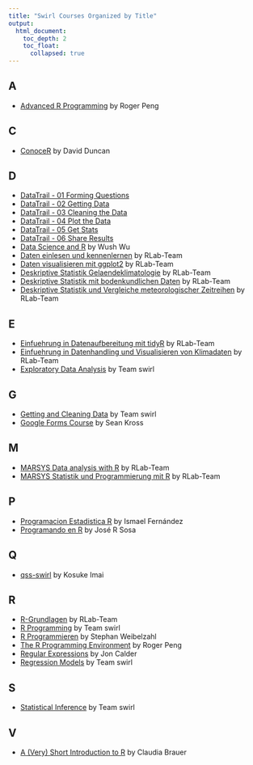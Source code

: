 ```yaml
---
title: "Swirl Courses Organized by Title"
output:
  html_document:
    toc_depth: 2
    toc_float:
      collapsed: true
---
```


## A

- [Advanced R Programming](arp.html) by Roger Peng

## C

- [ConoceR](conocer.html) by David Duncan

## D

- [DataTrail - 01 Forming Questions](DataTrail_01_Forming_Questions.html)
- [DataTrail - 02 Getting Data](DataTrail_02_Getting_Data.html)
- [DataTrail - 03 Cleaning the Data](DataTrail_03_Cleaning_the_Data.html)
- [DataTrail - 04 Plot the Data](DataTrail_04_Plot_the_Data.html)
- [DataTrail - 05 Get Stats](DataTrail_05_Get_Stats.html)
- [DataTrail - 06 Share Results](DataTrail_06_Share_Results.html)
- [Data Science and R](dsandr.html) by Wush Wu
- [Daten einlesen und kennenlernen](Daten_einlesen_und_kennenlernen.html) by RLab-Team
- [Daten visualisieren mit ggplot2](Daten_visualisieren_mit_ggplot2.html) by RLab-Team
- [Deskriptive Statistik Gelaendeklimatologie](Deskriptive_Statistik_Gelaendeklimatologie.html) by RLab-Team
- [Deskriptive Statistik mit bodenkundlichen Daten](Deskriptive_Statistik_mit_bodenkundlichen_Daten.html) by RLab-Team
- [Deskriptive Statistik und Vergleiche meteorologischer Zeitreihen](Deskriptive_Statistik_und_Vergleiche_meteorologischer_Zeitreihen.html) by RLab-Team

## E

- [Einfuehrung in Datenaufbereitung mit tidyR](Einfuehrung_in_Datenaufbereitung_mit_tidyR.html) by RLab-Team
- [Einfuehrung in Datenhandling und Visualisieren von Klimadaten](Einfuehrung_in_Datenhandling_und_Visualisieren_von_Klimadaten.html) by RLab-Team
- [Exploratory Data Analysis](eda.html) by Team swirl

## G

- [Getting and Cleaning Data](getclean.html) by Team swirl
- [Google Forms Course](gfc.html) by Sean Kross

## M

- [MARSYS Data analysis with R](MARSYS_Data_analysis_with_R.html) by RLab-Team
- [MARSYS Statistik und Programmierung mit R](MARSYS_Statistik_und_Programmierung_mit_R.html) by RLab-Team

## P

- [Programacion Estadistica R](estadistica.html) by Ismael Fernández
- [Programando en R](programando.html) by José R Sosa

## Q

- [qss-swirl](qss.html) by Kosuke Imai

## R

- [R-Grundlagen](R-Grundlagen.html) by RLab-Team
- [R Programming](rprog.html) by Team swirl
- [R Programmieren](R_Programmieren.html) by Stephan Weibelzahl
- [The R Programming Environment](rpe.html) by Roger Peng
- [Regular Expressions](regular_expressions.html) by Jon Calder
- [Regression Models](regmod.html) by Team swirl

## S

- [Statistical Inference](statinf.html) by Team swirl

## V

- [A (Very) Short Introduction to R](A_(very)_short_introduction_to_R.html) by Claudia Brauer
